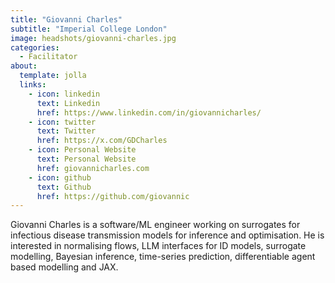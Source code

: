 ```yaml
---
title: "Giovanni Charles"
subtitle: "Imperial College London"
image: headshots/giovanni-charles.jpg
categories:
  - Facilitator
about:
  template: jolla
  links:
    - icon: linkedin
      text: Linkedin
      href: https://www.linkedin.com/in/giovannicharles/
    - icon: twitter
      text: Twitter
      href: https://x.com/GDCharles
    - icon: Personal Website
      text: Personal Website
      href: giovannicharles.com
    - icon: github
      text: Github
      href: https://github.com/giovannic
---
```


Giovanni Charles is a software/ML engineer working on surrogates for infectious disease transmission models for inference and optimisation. He is interested in normalising flows, LLM interfaces for ID models, surrogate modelling, Bayesian inference, time-series prediction, differentiable agent based modelling and JAX.
